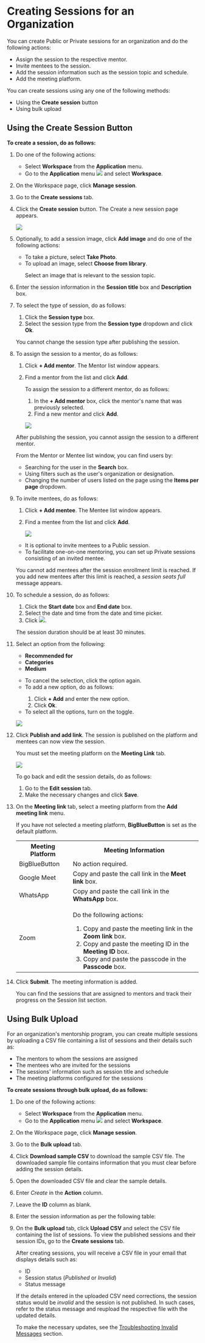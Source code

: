 
# Creating Sessions for an Organization

You can create Public or Private sessions for an organization and do the following actions:

* Assign the session to the respective mentor.
* Invite mentees to the session.
* Add the session information such as the session topic and schedule.
* Add the meeting platform.

You can create sessions using any one of the following methods:

* Using the **Create session** button
* Using bulk upload

## Using the Create Session Button

**To create a session, do as follows:**

1. Do one of the following actions:

    * Select <b>Workspace</b> from the <b>Application</b> menu.
    * Go to the <b>Application</b> menu ![](media/burgermenu-icon.png) and select <b>Workspace</b>.

2. On the Workspace page, click <b>Manage session</b>.

3. Go to the **Create sessions** tab.

4. Click the <b>Create session</b> button. The Create a new session page appears.

    ![](media/assignsession.png)

5. Optionally, to add a session image, click <b>Add image</b> and do one of the following actions:

    * To take a picture, select <b>Take Photo</b>.
    * To upload an image, select <b>Choose from library</b>.
        <p>  
        <Admonition type="tip">
        <p>Select an image that is relevant to the session topic.</p>
        </Admonition>
        </p>

6. Enter the session information in the <b>Session title</b> box and <b>Description</b> box.

7. To select the type of session, do as follows:

    1. Click the <b>Session type</b> box.
    2. Select the session type from the <b>Session type</b> dropdown and click <b>Ok</b>.

    <p>  
        <Admonition type="note">
        <p>You cannot change the session type after publishing the session.</p>
        </Admonition>
    </p>

8. To assign the session to a mentor, do as follows:

    1. Click <b>+ Add mentor</b>. The Mentor list window appears.
    2. Find a mentor from the list and click <b>Add</b>.

        <p>  
        <Admonition type="tip">
        <p>To assign the session to a different mentor, do as follows:</p>
        <ol>
        <li>In the <b>+ Add mentor</b> box, click the mentor's name that was previously selected.</li>
        <li>Find a new mentor and click <b>Add</b>.</li>
        </ol>
        </Admonition>
        </p>

        ![](media/mentorlistwindow.png)

    <p>  
        <Admonition type="note"> 
        <p>After publishing the session, you cannot assign the session to a different mentor.</p>
        </Admonition>
    </p>
    <p>  
        <Admonition type="tip">
        <p>From the Mentor or Mentee list window, you can find users by:</p>
        <ul>
        <li>Searching for the user in the <b>Search</b> box.</li>
        <li>Using filters such as the user's organization or designation.</li>
        <li>Changing the number of users listed on the page using the <b>Items per page</b> dropdown.</li>
        </ul>
        </Admonition>
    </p>

9. To invite mentees, do as follows:

    1. Click <b>+ Add mentee</b>. The Mentee list window appears.
    2. Find a mentee from the list and click <b>Add</b>.

        ![](media/menteelistwindow.png)

    <p>  
        <Admonition type="tip">
        <ul>
        <li>It is optional to invite mentees to a Public session.</li>
        <li>To facilitate one-on-one mentoring, you can set up Private sessions consisting of an invited mentee.</li>
        </ul>
        </Admonition>
    </p>
    <p>  
        <Admonition type="note">
        <p>You cannot add mentees after the session enrollment limit is reached. If you add new mentees after this limit is reached, a <i>session seats full</i> message appears.</p>
        </Admonition>
    </p>

10. To schedule a session, do as follows:

    1. Click the <b>Start date</b> box and <b>End date</b> box.
    2. Select the date and time from the date and time picker.
    3. Click ![](media/selectdateandtime.png).

    <p>  
        <Admonition type="note">
        <p>The session duration should be at least 30 minutes.</p>
        </Admonition>
    </p>

11. Select an option from the following:

    * <b>Recommended for</b>
    * <b>Categories</b>
    * <b>Medium</b>

    <p>
        <Admonition type="tip">
        <ul>
        <li>To cancel the selection, click the option again.</li>
        <li>To add a new option, do as follows:</li>
            <ol>
            <li>Click <b>+ Add</b> and enter the new option.</li>
            <li>Click <b>Ok</b>.</li>
            </ol>
        <li>To select all the options, turn on the toggle.</li>
        </ul>
        </Admonition>
    </p>

    ![](media/portal-createsessionoptions.png)  

12. Click <b>Publish and add link</b>. The session is published on the platform and mentees can now view the session.

    <p>
        <Admonition type="note">
        <p>You must set the meeting platform on the <b>Meeting Link</b> tab.</p>
        </Admonition>
    </p>

    ![](media/portal-addmeetinglink.png)

    <p>
        <Admonition type="tip">
        <p>To go back and edit the session details, do as follows:</p>
        <ol>
        <li>Go to the <b>Edit session</b> tab.</li>
        <li>Make the necessary changes and click <b>Save</b>.</li>
        </ol>
        </Admonition>
    </p>

13. On the <b>Meeting link</b> tab, select a meeting platform from the <b>Add meeting link</b> menu.
    
    <p>
        <Admonition type="note">
        <p>If you have not selected a meeting platform, <b>BigBlueButton</b> is set as the default platform.</p>
        </Admonition>
    </p>

    <table>
    <tr>
        <th>Meeting Platform</th>
        <th>Meeting Information</th>
    </tr>
    <tr>
        <td>BigBlueButton</td>
        <td>No action required.</td>
    </tr>
    <tr>
        <td>Google Meet</td>
        <td>Copy and paste the call link in the <b>Meet link</b> box.</td>
    </tr>
    <tr>
        <td>WhatsApp</td>
        <td>Copy and paste the call link in the <b>WhatsApp</b> box.</td>
    </tr>
    <tr>
        <td>Zoom</td>
        <td><p>Do the following actions:</p><ol><li>Copy and paste the meeting link in the <b>Zoom link</b> box.</li><li>Copy and paste the meeting ID in the <b>Meeting ID</b> box.</li><li>Copy and paste the passcode in the <b>Passcode</b> box.</li></ol></td>
    </tr>
    </table>

14. Click <b>Submit</b>. The meeting information is added.

    <p>
        <Admonition type="tip">
        <p>You can find the sessions that are assigned to mentors and track their progress on the Session list section.</p>
        </Admonition>
    </p>

## Using Bulk Upload

For an organization's mentorship program, you can create multiple sessions by uploading a CSV file containing a list of sessions and their details such as: 

* The mentors to whom the sessions are assigned
* The mentees who are invited for the sessions
* The sessions' information such as session title and schedule
* The meeting platforms configured for the sessions

**To create sessions through bulk upload, do as follows:**

1. Do one of the following actions:

    * Select <b>Workspace</b> from the <b>Application</b> menu.
    * Go to the <b>Application</b> menu ![](media/burgermenu-icon.png) and select <b>Workspace</b>.

2. On the Workspace page, click **Manage session**.

3. Go to the **Bulk upload** tab.

4. Click **Download sample CSV** to download the sample CSV file. The downloaded sample file contains information that you must clear before adding the session details.

5. Open the downloaded CSV file and clear the sample details.

6. Enter *Create* in the **Action** column.

7. Leave the **ID** column as blank.

8. Enter the session information as per the following table:

    <BulkUploadTable />

9. On the **Bulk upload** tab, click **Upload CSV** and select the CSV file containing the list of sessions. To view the published sessions and their session IDs, go to the **Create sessions** tab.

    <p>
    <Admonition type="note">
    <p>After creating sessions, you will receive a CSV file in your email that displays details such as:</p>
    <ul>
    <li>ID</li>
    <li>Session status (<i>Published</i> or <i>Invalid</i>)</li>
    <li>Status message</li>
    </ul>
    <p>If the details entered in the uploaded CSV need corrections, the session status would be <i>invalid</i> and the session is not published. In such cases, refer to the status message and reupload the respective file with the updated details.</p><p>To make the necessary updates, see the <a href="bulkupload-invalidsession">Troubleshooting Invalid Messages</a> section.</p>
    </Admonition>
    </p>










